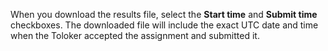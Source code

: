 <Cut title="Can I get the exact start and end time from the Toloker with the results of the task?">

When you download the results file, select the **Start time** and **Submit time** checkboxes. The downloaded file will include the exact UTC date and time when the Toloker accepted the assignment and submitted it.

</Cut>